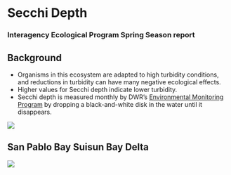 # Secchi Depth {#secchi}

### Interagency Ecological Program Spring Season report

## Background
* Organisms in this ecosystem are adapted to high turbidity conditions, and reductions in turbidity can have many negative ecological effects.
* Higher values for Secchi depth indicate lower turbidity.
* Secchi depth is measured monthly by DWR’s [Environmental Monitoring Program](https://emp.baydeltalive.com/wiki/12297) by dropping a black-and-white disk in the water until it disappears.

![](figures/secchidisc.png)

## San Pablo Bay          Suisun Bay            Delta
![](figures/secchi_panel_spring.png)